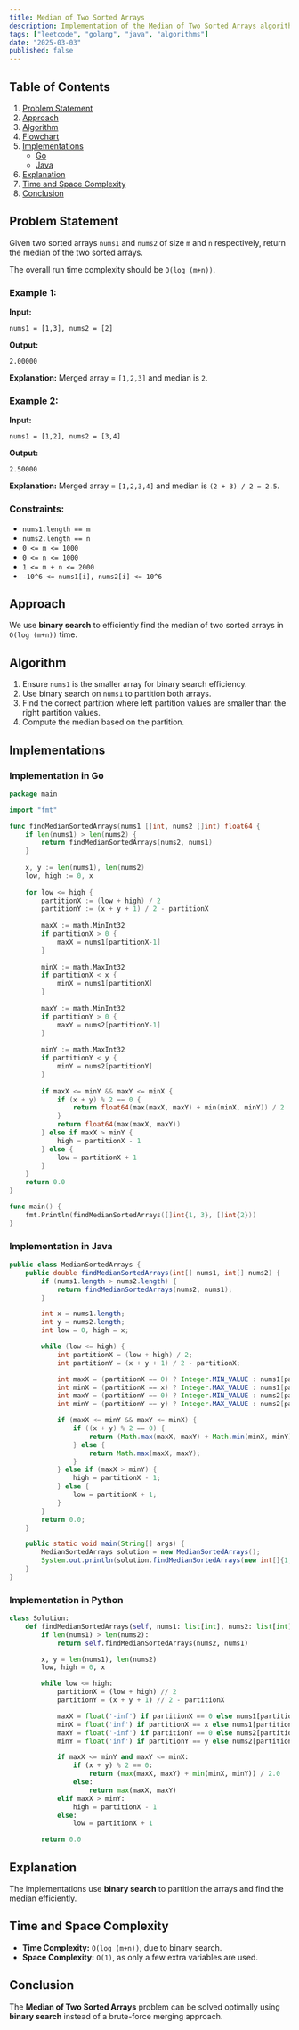```yaml
---
title: Median of Two Sorted Arrays
description: Implementation of the Median of Two Sorted Arrays algorithm with Go and Java.
tags: ["leetcode", "golang", "java", "algorithms"]
date: "2025-03-03"
published: false
---
```


## Table of Contents

1. [Problem Statement](#problem-statement)
2. [Approach](#approach)
3. [Algorithm](#algorithm)
4. [Flowchart](#flowchart)
5. [Implementations](#implementations)
   - [Go](#implementation-in-go)
   - [Java](#implementation-in-java)
6. [Explanation](#explanation)
7. [Time and Space Complexity](#time-and-space-complexity)
8. [Conclusion](#conclusion)

## Problem Statement

Given two sorted arrays `nums1` and `nums2` of size `m` and `n` respectively, return the median of the two sorted arrays.

The overall run time complexity should be `O(log (m+n))`.

### Example 1:

**Input:**
```
nums1 = [1,3], nums2 = [2]
```
**Output:**
```
2.00000
```
**Explanation:**
Merged array = `[1,2,3]` and median is `2`.

### Example 2:

**Input:**
```
nums1 = [1,2], nums2 = [3,4]
```
**Output:**
```
2.50000
```
**Explanation:**
Merged array = `[1,2,3,4]` and median is `(2 + 3) / 2 = 2.5`.

### Constraints:

- `nums1.length == m`
- `nums2.length == n`
- `0 <= m <= 1000`
- `0 <= n <= 1000`
- `1 <= m + n <= 2000`
- `-10^6 <= nums1[i], nums2[i] <= 10^6`

## Approach

We use **binary search** to efficiently find the median of two sorted arrays in `O(log (m+n))` time.

## Algorithm

1. Ensure `nums1` is the smaller array for binary search efficiency.
2. Use binary search on `nums1` to partition both arrays.
3. Find the correct partition where left partition values are smaller than the right partition values.
4. Compute the median based on the partition.

## Implementations

### Implementation in Go

```go
package main

import "fmt"

func findMedianSortedArrays(nums1 []int, nums2 []int) float64 {
    if len(nums1) > len(nums2) {
        return findMedianSortedArrays(nums2, nums1)
    }
    
    x, y := len(nums1), len(nums2)
    low, high := 0, x
    
    for low <= high {
        partitionX := (low + high) / 2
        partitionY := (x + y + 1) / 2 - partitionX
        
        maxX := math.MinInt32
        if partitionX > 0 {
            maxX = nums1[partitionX-1]
        }
        
        minX := math.MaxInt32
        if partitionX < x {
            minX = nums1[partitionX]
        }
        
        maxY := math.MinInt32
        if partitionY > 0 {
            maxY = nums2[partitionY-1]
        }
        
        minY := math.MaxInt32
        if partitionY < y {
            minY = nums2[partitionY]
        }
        
        if maxX <= minY && maxY <= minX {
            if (x + y) % 2 == 0 {
                return float64(max(maxX, maxY) + min(minX, minY)) / 2
            }
            return float64(max(maxX, maxY))
        } else if maxX > minY {
            high = partitionX - 1
        } else {
            low = partitionX + 1
        }
    }
    return 0.0
}

func main() {
    fmt.Println(findMedianSortedArrays([]int{1, 3}, []int{2}))
}
```

### Implementation in Java

```java
public class MedianSortedArrays {
    public double findMedianSortedArrays(int[] nums1, int[] nums2) {
        if (nums1.length > nums2.length) {
            return findMedianSortedArrays(nums2, nums1);
        }

        int x = nums1.length;
        int y = nums2.length;
        int low = 0, high = x;

        while (low <= high) {
            int partitionX = (low + high) / 2;
            int partitionY = (x + y + 1) / 2 - partitionX;

            int maxX = (partitionX == 0) ? Integer.MIN_VALUE : nums1[partitionX - 1];
            int minX = (partitionX == x) ? Integer.MAX_VALUE : nums1[partitionX];
            int maxY = (partitionY == 0) ? Integer.MIN_VALUE : nums2[partitionY - 1];
            int minY = (partitionY == y) ? Integer.MAX_VALUE : nums2[partitionY];

            if (maxX <= minY && maxY <= minX) {
                if ((x + y) % 2 == 0) {
                    return (Math.max(maxX, maxY) + Math.min(minX, minY)) / 2.0;
                } else {
                    return Math.max(maxX, maxY);
                }
            } else if (maxX > minY) {
                high = partitionX - 1;
            } else {
                low = partitionX + 1;
            }
        }
        return 0.0;
    }

    public static void main(String[] args) {
        MedianSortedArrays solution = new MedianSortedArrays();
        System.out.println(solution.findMedianSortedArrays(new int[]{1, 3}, new int[]{2}));
    }
}
```

### Implementation in Python

```python
class Solution:
    def findMedianSortedArrays(self, nums1: list[int], nums2: list[int]) -> float:
        if len(nums1) > len(nums2):
            return self.findMedianSortedArrays(nums2, nums1)

        x, y = len(nums1), len(nums2)
        low, high = 0, x

        while low <= high:
            partitionX = (low + high) // 2
            partitionY = (x + y + 1) // 2 - partitionX

            maxX = float('-inf') if partitionX == 0 else nums1[partitionX - 1]
            minX = float('inf') if partitionX == x else nums1[partitionX]
            maxY = float('-inf') if partitionY == 0 else nums2[partitionY - 1]
            minY = float('inf') if partitionY == y else nums2[partitionY]

            if maxX <= minY and maxY <= minX:
                if (x + y) % 2 == 0:
                    return (max(maxX, maxY) + min(minX, minY)) / 2.0
                else:
                    return max(maxX, maxY)
            elif maxX > minY:
                high = partitionX - 1
            else:
                low = partitionX + 1

        return 0.0
```

## Explanation

The implementations use **binary search** to partition the arrays and find the median efficiently.

## Time and Space Complexity

- **Time Complexity:** `O(log (m+n))`, due to binary search.
- **Space Complexity:** `O(1)`, as only a few extra variables are used.

## Conclusion

The **Median of Two Sorted Arrays** problem can be solved optimally using **binary search** instead of a brute-force merging approach.

